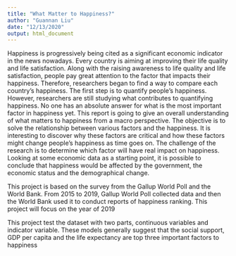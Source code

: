 ```yaml
---
title: "What Matter to Happiness?"
author: "Guannan Liu"
date: "12/13/2020"
output: html_document
---
```


Happiness is progressively being cited as a significant economic indicator in the news nowadays. Every country is aiming at improving their life quality and life satisfaction. Along with the raising awareness to life quality and life satisfaction, people pay great attention to the factor that impacts their happiness. Therefore, researchers began to find a way to compare each country’s happiness. The first step is to quantify people’s happiness. However, researchers are still studying what contributes to quantifying happiness. No one has an absolute answer for what is the most important factor in happiness yet. This report is going to give an overall understanding of what matters to happiness from a macro perspective. The objective is to solve the relationship between various factors and the happiness. It is interesting to discover why these factors are critical and how these factors might change people’s happiness as time goes on. The challenge of the research is to determine which factor will have real impact on happiness. Looking at some economic data as a starting point, it is possible to conclude that happiness would be affected by the government, the economic status and the demographical change. 

This project is based on the survey from the Gallup World Poll and the World Bank. From 2015 to 2019, Gallup World Poll collected data and then the World Bank used it to conduct reports of happiness ranking. This project will focus on the year of 2019 

This project test the dataset with two parts, continuous variables and indicator variable. These models generally suggest that the social support, GDP per capita and the life expectancy are top three important factors to happiness
